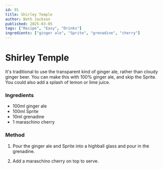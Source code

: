 ```yaml
---
id: 91
title: Shirley Temple
author: Beth Jackson
published: 2025-03-05
tags: ["Recipe", "Easy", "Drinks"]
ingredients: ["ginger ale", "Sprite", "grenadine", "cherry"]
---
```


# Shirley Temple

<BlogTextWrapper>

It's traditional to use the transparent kind of ginger ale, rather than cloudy ginger beer. You can make this with 100% ginger ale, and skip the Sprite. You could also add a splash of lemon or lime juice.

</BlogTextWrapper>

<BlogTextWrapper>

### Ingredients

- 100ml ginger ale
- 100ml Sprite
- 10ml grenadine
- 1 maraschino cherry

### Method

1. Pour the ginger ale and Sprite into a highball glass and pour in the grenadine.

2. Add a maraschino cherry on top to serve.

</BlogTextWrapper>

<ClickableTags tags={tags} />
